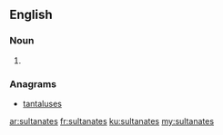 ==English==

===Noun===
{{head|en}}

# {{plural of|sultanate}}

===Anagrams===
* [[tantaluses#English|tantaluses]]

[[ar:sultanates]]
[[fr:sultanates]]
[[ku:sultanates]]
[[my:sultanates]]